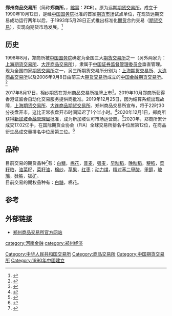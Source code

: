 {{Infobox company
|company_name = 郑州商品交易所<br />Zhengzhou Commodity Exchange
|company_logo = Zhengzhou Commodity Exchange LOGO.gif
|company_type = 期货交易所
|key_people = 陈华平（理事长）
|foundation = 1990年10月
|location = {{CHN}}[[河南省|河南省]][[郑州市|郑州市]][[郑东新区|郑东新区]]商务外环路30号
|products = [[期货|期货]]、[[期权|期权]]
|homepage = [http://www.czce.com.cn/ 郑州商品交易所官网]
}}
'''郑州商品交易所'''（简称'''郑商所'''，{{lang-en| Zhengzhou Commodity Exchange}}，[[縮寫|縮寫]]：'''ZCE'''）。原为远期[[期货交易所|期货交易所]]，成立于1990年10月12日，是经[[中华人民共和国国务院|中国国务院]]批准的首家[[期货市场|期货市场]]试点单位，在现货远期交易成功运行两年以后，于1993年5月28日正式推出标准化[[期货|期货]]合约交易（[[期货交易|期货交易]]），实现向期货市场发展。<ref>{{cite news |title=郑商所：在创新中成长（改革开放40年·40个“第一”）--时政--人民网 |url=http://politics.people.com.cn/n1/2018/1109/c1001-30390734.html |accessdate=2021-11-26 |work=人民网 |archive-date=2021-11-26 |archive-url=https://web.archive.org/web/20211126015739/http://politics.people.com.cn/n1/2018/1109/c1001-30390734.html |dead-url=no }}</ref>

== 历史 ==
1998年8月，郑商所被[[中华人民共和国国务院|中国国务院]]确定为全国三大[[期货交易所|期货交易所]]之一（另外两家为：[[上海期货交易所|上海期货交易所]]、[[大连商品交易所|大连商品交易所]]），隶属于[[中国证券监督管理委员会|中国证券监督管理委员会]]垂直管理。现为全国四家[[期货交易所|期货交易所]]之一，另三所期货交易所分别为：[[上海期货交易所|上海期货交易所]]、[[大连商品交易所|大连商品交易所]]以及2006年9月8日由前三大[[期货交易所|期货交易所]]成立的[[中国金融期货交易所|中国金融期货交易所]]。<ref>{{cite news |title=郑州商品交易所 |url=http://www.ha.xinhuanet.com/htm/05/0504_12.htm |accessdate=2021-11-26 |work=新华网 |archive-date=2021-11-26 |archive-url=https://web.archive.org/web/20211126011849/http://www.ha.xinhuanet.com/htm/05/0504_12.htm |dead-url=no }}</ref>

2017年8月17日，棉纱期货在郑州商品交易所挂牌上市<ref>{{cite news |title=棉纱期货今天在郑州商品交易所挂牌上市_新闻频道_央视网(cctv.com) |url=http://news.cctv.com/2017/08/18/ARTI15jIIinN0caGUxUsb86j170818.shtml |accessdate=2021-11-26 |work=CCTV.com |archive-date=2021-11-26 |archive-url=https://web.archive.org/web/20211126015915/http://news.cctv.com/2017/08/18/ARTI15jIIinN0caGUxUsb86j170818.shtml |dead-url=no }}</ref>。2019年10月郑商所获得香港证监会自动化交易服务提供商批准。2019年12月25日，因为结算系统出现故障，[[上海期货交易所|上海期货交易所]]、[[大连商品期货交易所|大连商品期货交易所]]、郑州商品交易所宣布，将于22时30分夜盘开市，这比正常夜盘开市时间延迟了1个半小时。<ref>{{cite news |title=结算系统故障波及，三家期货交易所夜盘推迟一个半小时开市 |url=https://www.guancha.cn/politics/2019_12_25_529522.shtml |accessdate=2021-11-26 |work=观察者网 |archive-date=2021-11-26 |archive-url=https://web.archive.org/web/20211126011212/https://www.guancha.cn/politics/2019_12_25_529522.shtml |dead-url=no }}</ref>2020年12月1日，郑商所获得[[新加坡金融管理局|新加坡金融管理局]]批准，成为新加坡认可市场运营商。<ref>{{cite news |title=郑商所再获境外金融牌照 助力PTA期货国际化-新华网 |url=http://www.xinhuanet.com/fortune/2020-12/02/c_1126811511.htm |accessdate=2021-11-26 |work=新华网 |archive-date=2021-11-26 |archive-url=https://web.archive.org/web/20211126011859/http://www.xinhuanet.com/fortune/2020-12/02/c_1126811511.htm |dead-url=no }}</ref>2020年，郑商所累计成交17.02亿手，在国际期货业协会（FIA）全球交易所排名中位居第12位，在商品衍生品成交量排名中位居第三位。<ref>{{cite news |title=郑州商品交易所：贡献“期货力量” 彰显责任担当 |url=http://www.ce.cn/xwzx/gnsz/gdxw/202106/21/t20210621_36657573.shtml |accessdate=2021-11-26 |work=中国经济网——国家经济门户 |archive-date=2021-11-26 |archive-url=https://web.archive.org/web/20211126011913/http://www.ce.cn/xwzx/gnsz/gdxw/202106/21/t20210621_36657573.shtml |dead-url=no }}</ref>

== 品种 ==
目前交易的期货品种<ref>{{cite web |title=郑州期货交易所上市品种 |url=http://www.czce.com.cn/cn/sspz/H7702index_1.htm |accessdate=2018-09-12 |archive-date=2018-09-12 |archive-url=https://web.archive.org/web/20180912091940/http://www.czce.com.cn/cn/sspz/H7702index_1.htm |dead-url=no }}</ref>有：[[白糖|白糖]]，[[棉花|棉花]]，[[普麦|普麦]]，[[强麦|强麦]]，[[早籼稻|早籼稻]]，[[晚籼稻|晚籼稻]]，[[粳稻|粳稻]]，[[菜籽粕|菜籽粕]]，[[油菜籽|油菜籽]]，[[菜籽油|菜籽油]]，[[棉纱|棉纱]]，[[苹果|苹果]]，[[红枣|红枣]]；[[动力煤|动力煤]]，[[精对苯二甲酸|精对苯二甲酸]]，[[甲醇|甲醇]]，[[玻璃|玻璃]]，[[硅铁|硅铁]]，[[锰矿|锰矿]]。<br>
目前交易的期权品种有：[[白糖|白糖]]，棉花。
==参考==
{{reflist}}

==外部链接==
* [http://www.czce.com.cn/ 郑州商品交易所官方网站] {{Wayback|url=http://www.czce.com.cn/ |date=20061008064920 }}
{{世界交易所联合会}}
{{中国经济}}
[[category:河南金融|category:河南金融]]
[[category:郑州经济|category:郑州经济]]
[[Category:中华人民共和国交易所|Category:中华人民共和国交易所]]
[[Category:商品交易所|Category:商品交易所]]
[[Category:中国期货交易所|Category:中国期货交易所]]
[[Category:1990年中國建立|Category:1990年中國建立]]